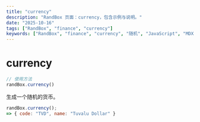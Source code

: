 ```yaml
---
title: "currency"
description: "RandBox 页面：currency，包含示例与说明。"
date: "2025-10-16"
tags: ["RandBox", "finance", "currency"]
keywords: ["RandBox", "finance", "currency", "随机", "JavaScript", "MDX"]
---
```


# currency

```js
// 使用方法
randBox.currency()
```

生成一个随机的货币。

```js
randBox.currency();
=> { code: "TVD", name: "Tuvalu Dollar" }
```
